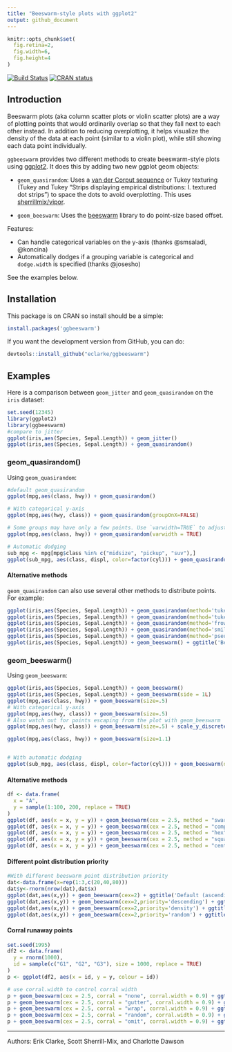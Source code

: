 ```yaml
---
title: "Beeswarm-style plots with ggplot2"
output: github_document
---
```

```r
knitr::opts_chunk$set(
  fig.retina=2,
  fig.width=6,
  fig.height=4
)
```

[![Build Status](https://travis-ci.org/eclarke/ggbeeswarm.svg?branch=master)](https://travis-ci.org/eclarke/ggbeeswarm)
[![CRAN status](https://www.r-pkg.org/badges/version/ggbeeswarm)](https://cran.r-project.org/package=ggbeeswarm)

## Introduction
Beeswarm plots (aka column scatter plots or violin scatter plots) are a way of plotting points that would ordinarily overlap so that they fall next to each other instead. In addition to reducing overplotting, it helps visualize the density of the data at each point (similar to a violin plot), while still showing each data point individually.

`ggbeeswarm` provides two different methods to create beeswarm-style plots using [ggplot2](http://ggplot2.org). It does this by adding two new ggplot geom objects:

- `geom_quasirandom`: Uses a [van der Corput sequence](http://en.wikipedia.org/wiki/Van_der_Corput_sequence) or Tukey texturing (Tukey and Tukey "Strips displaying empirical distributions: I. textured dot strips") to space the dots to avoid overplotting. This uses [sherrillmix/vipor](https://github.com/sherrillmix/vipor).

- `geom_beeswarm`: Uses the [beeswarm](https://cran.r-project.org/web/packages/beeswarm/index.html) library to do point-size based offset. 

Features: 

- Can handle categorical variables on the y-axis (thanks @smsaladi, @koncina)
- Automatically dodges if a grouping variable is categorical and `dodge.width` is specified (thanks @josesho)

See the examples below.


## Installation

This package is on CRAN so install should be a simple:
```r
install.packages('ggbeeswarm')
```

If you want the development version from GitHub, you can do:

```r
devtools::install_github("eclarke/ggbeeswarm")
```

## Examples
Here is a comparison between `geom_jitter` and `geom_quasirandom` on the `iris` dataset:
```r
set.seed(12345)
library(ggplot2)
library(ggbeeswarm)
#compare to jitter
ggplot(iris,aes(Species, Sepal.Length)) + geom_jitter()
ggplot(iris,aes(Species, Sepal.Length)) + geom_quasirandom()
```

### geom_quasirandom()

Using `geom_quasirandom`:
```r

#default geom_quasirandom
ggplot(mpg,aes(class, hwy)) + geom_quasirandom()

# With categorical y-axis
ggplot(mpg,aes(hwy, class)) + geom_quasirandom(groupOnX=FALSE)

# Some groups may have only a few points. Use `varwidth=TRUE` to adjust width dynamically.
ggplot(mpg,aes(class, hwy)) + geom_quasirandom(varwidth = TRUE)

# Automatic dodging
sub_mpg <- mpg[mpg$class %in% c("midsize", "pickup", "suv"),]
ggplot(sub_mpg, aes(class, displ, color=factor(cyl))) + geom_quasirandom(dodge.width=1)
```

#### Alternative methods
`geom_quasirandom` can also use several other methods to distribute points. For example:
```r
ggplot(iris,aes(Species, Sepal.Length)) + geom_quasirandom(method='tukey') + ggtitle('Tukey texture')
ggplot(iris,aes(Species, Sepal.Length)) + geom_quasirandom(method='tukeyDense') + ggtitle('Tukey + density')
ggplot(iris,aes(Species, Sepal.Length)) + geom_quasirandom(method='frowney') + ggtitle('Banded frowns')
ggplot(iris,aes(Species, Sepal.Length)) + geom_quasirandom(method='smiley') + ggtitle('Banded smiles')
ggplot(iris,aes(Species, Sepal.Length)) + geom_quasirandom(method='pseudorandom') + ggtitle('Jittered density')
ggplot(iris,aes(Species, Sepal.Length)) + geom_beeswarm() + ggtitle('Beeswarm')
```

### geom_beeswarm()

Using `geom_beeswarm`:
```r

ggplot(iris,aes(Species, Sepal.Length)) + geom_beeswarm()
ggplot(iris,aes(Species, Sepal.Length)) + geom_beeswarm(side = 1L)
ggplot(mpg,aes(class, hwy)) + geom_beeswarm(size=.5)
# With categorical y-axis
ggplot(mpg,aes(hwy, class)) + geom_beeswarm(size=.5)
# Also watch out for points escaping from the plot with geom_beeswarm
ggplot(mpg,aes(hwy, class)) + geom_beeswarm(size=.5) + scale_y_discrete(expand=expansion(add=c(0.5,1)))

ggplot(mpg,aes(class, hwy)) + geom_beeswarm(size=1.1)


# With automatic dodging
ggplot(sub_mpg, aes(class, displ, color=factor(cyl))) + geom_beeswarm(dodge.width=0.5)
```

#### Alternative methods

```r
df <- data.frame(
  x = "A",
  y = sample(1:100, 200, replace = TRUE)
)
ggplot(df, aes(x = x, y = y)) + geom_beeswarm(cex = 2.5, method = "swarm") + ggtitle('method = "swarm" (default)')
ggplot(df, aes(x = x, y = y)) + geom_beeswarm(cex = 2.5, method = "compactswarm") + ggtitle('method = "compactswarm"')
ggplot(df, aes(x = x, y = y)) + geom_beeswarm(cex = 2.5, method = "hex") + ggtitle('method = "hex"')
ggplot(df, aes(x = x, y = y)) + geom_beeswarm(cex = 2.5, method = "square") + ggtitle('method = "square"')
ggplot(df, aes(x = x, y = y)) + geom_beeswarm(cex = 2.5, method = "center") + ggtitle('method = "center"')
```

#### Different point distribution priority

```r
#With different beeswarm point distribution priority
dat<-data.frame(x=rep(1:3,c(20,40,80)))
dat$y<-rnorm(nrow(dat),dat$x)
ggplot(dat,aes(x,y)) + geom_beeswarm(cex=2) + ggtitle('Default (ascending)') + scale_x_continuous(expand=expansion(add=c(0.5,.5)))
ggplot(dat,aes(x,y)) + geom_beeswarm(cex=2,priority='descending') + ggtitle('Descending') + scale_x_continuous(expand=expansion(add=c(0.5,.5)))
ggplot(dat,aes(x,y)) + geom_beeswarm(cex=2,priority='density') + ggtitle('Density') + scale_x_continuous(expand=expansion(add=c(0.5,.5)))
ggplot(dat,aes(x,y)) + geom_beeswarm(cex=2,priority='random') + ggtitle('Random') + scale_x_continuous(expand=expansion(add=c(0.5,.5)))
```

#### Corral runaway points

```r
set.seed(1995)
df2 <- data.frame(
  y = rnorm(1000),
  id = sample(c("G1", "G2", "G3"), size = 1000, replace = TRUE)
)
p <- ggplot(df2, aes(x = id, y = y, colour = id))

# use corral.width to control corral width
p + geom_beeswarm(cex = 2.5, corral = "none", corral.width = 0.9) + ggtitle('corral = "none" (default)')
p + geom_beeswarm(cex = 2.5, corral = "gutter", corral.width = 0.9) + ggtitle('corral = "gutter"')
p + geom_beeswarm(cex = 2.5, corral = "wrap", corral.width = 0.9) + ggtitle('corral = "wrap"')
p + geom_beeswarm(cex = 2.5, corral = "random", corral.width = 0.9) + ggtitle('corral = "random"')
p + geom_beeswarm(cex = 2.5, corral = "omit", corral.width = 0.9) + ggtitle('corral = "omit"')
```


------
Authors: Erik Clarke, Scott Sherrill-Mix, and Charlotte Dawson

